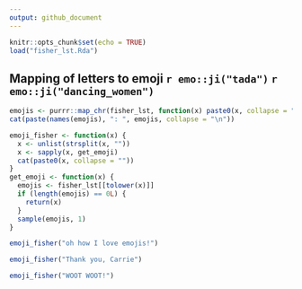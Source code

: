 ```yaml
---
output: github_document
---
```


```r
knitr::opts_chunk$set(echo = TRUE)
load("fisher_lst.Rda")
```

## Mapping of letters to emoji `r emo::ji("tada")` `r emo::ji("dancing_women")`

```r
emojis <- purrr::map_chr(fisher_lst, function(x) paste0(x, collapse = ""))
cat(paste(names(emojis), ": ", emojis, collapse = "\n"))
```


```r
emoji_fisher <- function(x) {
  x <- unlist(strsplit(x, ""))
  x <- sapply(x, get_emoji)
  cat(paste0(x, collapse = ""))
}
get_emoji <- function(x) {
  emojis <- fisher_lst[[tolower(x)]]
  if (length(emojis) == 0L) {
    return(x)
  }
  sample(emojis, 1)
}
```

```r
emoji_fisher("oh how I love emojis!")
```

```r
emoji_fisher("Thank you, Carrie")
```

```r
emoji_fisher("WOOT WOOT!")
```



